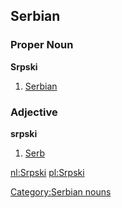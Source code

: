 ==Serbian== 
===Proper Noun===
'''Srpski'''
#[[Serbian]]

===Adjective===
'''srpski'''
#[[Serb]]

[[Category:Serbian nouns]]

[[nl:Srpski]]
[[pl:Srpski]]